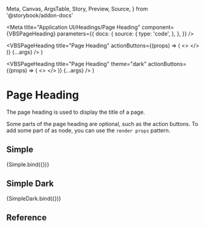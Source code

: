   Meta,
  Canvas,
  ArgsTable,
  Story,
  Preview,
  Source,
} from '@storybook/addon-docs'

<Meta
  title="Application UI/Headings/Page Heading"
  component={VBSPageHeading}
  parameters={{
    docs: {
      source: {
        type: 'code',
      },
    },
  }}
/>


  <VBSPageHeading
    title="Page Heading"
    actionButtons={(props) => (
      <>
        <VBSButton text="Edit" size="md" variant="outline" />
        <VBSButton text="Publish" size="md" variant="dark" />
      </>
    )}
    {...args}
  />
)

  <VBSPageHeading
    title="Page Heading"
    theme="dark"
    actionButtons={(props) => (
      <>
        <VBSButton text="Edit" size="md" variant="outline" />
        <VBSButton text="Publish" size="md" variant="dark" />
      </>
    )}
    {...args}
  />
)

# Page Heading

The page heading is used to display the title of a page.

Some parts of the page heading are optional, such as the action buttons. To add some part of as node, you can use the `render props` pattern.

## Simple

<Canvas>
  <Story name="Simple">{Simple.bind({})}</Story>
</Canvas>

## Simple Dark

<Canvas>
  <Story name="Simple Dark">{SimpleDark.bind({})}</Story>
</Canvas>

## Reference

<ArgsTable of={VBSPageHeading} />
